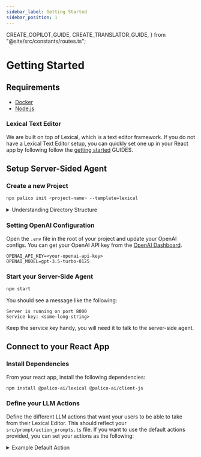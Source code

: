 ```yaml
---
sidebar_label: Getting Started
sidebar_position: 1
---
```


  CREATE_COPILOT_GUIDE,
  CREATE_TRANSLATOR_GUIDE,
} from "@site/src/constants/routes.ts";

# Getting Started

## Requirements
- [Docker](https://www.docker.com/products/docker-desktop)
- [Node.js](https://nodejs.org/en/download/)
### Lexical Text Editor
We are built on top of Lexical, which is a text editor framework. If you do not have a Lexical Text Editor setup, you can quickly set one up in your React app by following follow the [getting started](https://lexical.dev/docs/getting-started/react) GUIDES.

## Setup Server-Sided Agent

### Create a new Project
```bash
npx palico init <project-name> --template=lexical
```

<details>
<summary>Understanding Directory Structure</summary>

This will create a new directory with the name `<project-name>` and initialize a new Palico project for your.
The project will have a similar directory structure

```
<project-name>
├── src
|   ├── prompt
│   │   ├── action_prompts.ts
│   │   ├── editor_nodes.ts
│   │   ├── index.ts
│   │   ├── rules.ts
│   │   ├── types.ts
│   │   ├── utils.ts
│   ├── index.ts
├── .gitignore
├── .env
├── Dockerfile
├── docker-compose.yml
├── package.json
├── palico.json
|── tsconfig.json
└── README.md
```

- `src/index.ts` - This is the entry point for your server-side agent. You can define the various components of your agent here, 
such as your model config, how to generate prompts, what are the actions your agent can perform, etc.
- `src/prompt` - This directory has various components that are used to build the prompt for your module
- `src/prompt/index.ts` - The main file where you define the prompt for your Agent. This makes use of other components like `action_prompts.ts`, `editor_nodes.ts`, `rules.ts`, etc.
- `src/prompt/action_prompts.ts` - This file contains how to build the user prompt for a given action from your lexical editor. For example, if you have an action for "Summarize", you would define how to build the prompt for that action here.
- `src/prompt/editor_nodes.ts` - This file contains the various Lexical nodes you want your LLM Agent to be able to generate. For example, header, paragraph, bullet points, etc.
- `src/prompt/rules.ts` - This file contains strict rules you want your LLM Agent to follow. This is injected into the system prompt
- `src/prompt/types.ts` - Contains shared types
- `src/prompt/utils.ts` - Contains utility functions
- `palico.json` - This is a configuration file on how to build and run your server-side agent. This is used by palico cli tools to build, run, and deploy your server-side agent.

</details>

### Setting OpenAI Configuration

Open the `.env` file in the root of your project and update your OpenAI configs.
You can get your OpenAI API key from the [OpenAI Dashboard](https://platform.openai.com/api-keys).

```
OPENAI_API_KEY=<your-openai-api-key>
OPENAI_MODEL=gpt-3.5-turbo-0125
```

### Start your Server-Side Agent

```bash
npm start
```

You should see a message like the following:

```
Server is running on port 8000
Service key: <some-long-string>
```

Keep the service key handy, you will need it to talk to the server-side agent.

## Connect to your React App
### Install Dependencies
From your react app, install the following dependencies:
```bash
npm install @palico-ai/lexical @palico-ai/client-js
```

### Define your LLM Actions
Define the different LLM actions that want your users to be able to take from their Lexical Editor. This should reflect your `src/prompt/action_prompts.ts` file. If you want to use the default actions provided, you can set your actions as the following:
<details>
<summary>Example Default Action</summary>
```
import { AIAction } from '@palico-ai/lexical';

export const aiActions: AIAction[] = [
  {
    name: 'create_blog_post',
    label: 'Create a blog post',
    promptForFreeText: true,
  },
  {
    name: 'ask_ai_to_write',
    label: 'Ask AI to write',
    promptForFreeText: true,
  },
  {
    name: 'fix_grammar_and_spelling',
    label: 'Fix Grammar and Spelling',
    requiresRangeSelection: true,
  },
  {
    name: 'generate_summary',
    label: 'Generate Summary',
    requiresRangeSelection: true,
  },
  {
    name: 'translate_section',
    label: 'Translate Section',
    requiresRangeSelection: true,
    options: [
      {
        label: 'Spanish',
        value: 'spanish',
      },
      {
        label: 'French',
        value: 'french',
      },
      {
        label: 'German',
        value: 'german',
      },
      {
        label: 'Chinese',
        value: 'chinese',
      },
      {
        label: 'Japanese',
        value: 'japanese',
      },
    ],
  },
];
```
</details>

### Initialize the Client
In your React app, initialize the client with the service key you got from the server-side agent.

```javascript title="src/components/editor.tsx"
import { createRequestHandler } from '@palico-ai/client-js';

// highlight-start
const agentRequestHandler = useMemo(() => {
  return createRequestHandler("http://localhost:8000", "<service-key>");
}, []);
// highlight-end

const Editor: React.FC = () => {
  // Your Lexical Editor Component
}
```

### Add Lexical AI Plugin to your Editor
Add the LexicalAI Plugin inside your `LexicalComposer Component`.

```javascript title="src/components/editor.tsx"
import { LexicalAIPlugin, ContentNodeParserFN } from '@palico-ai/lexical';

const Editor: React.FC = () => {
  return (
    <LexicalComposer initialConfig={editorConfig}>
      // highlight-start
      <LexicalAIPlugin
        requestHandler={agentRequestHandler}
        actions={aiActions}
        editorTheme={ExampleTheme} // Your lexical editors theme
      />
      // highlight-end
    </LexicalComposer>
  )
}
```

### Add trigger for opening your Lexical AI
You can use the `OPEN_ASK_AI_COMMAND` dispatch command to open the Lexical AI Plugin within the editor. Here's an example of how to do that using a hot key:
```javascript title="src/components/editor.tsx"
import { OPEN_ASK_AI_COMMAND } from '@palico-ai/lexical';
import { useHotkeys } from 'react-hotkeys-hook';

// highlight-start
const HotKeyPlugin: React.FC = () => {
  useHotkeys(
    'ctrl+i',
    () => {
      editor.dispatchCommand(OPEN_ASK_AI_COMMAND, {});
    },
    [editor],
    { enableOnContentEditable: true }
  );

  return null;
}
// highlight-end

const Editor: React.FC = () => {
  return (
    <LexicalComposer initialConfig={editorConfig}>
      <LexicalAIPlugin
        requestHandler={agentRequestHandler}
        actions={aiActions}
        editorTheme={ExampleTheme} // Your lexical editors theme
      />
      // highlight-next-line
      <HotKeyPlugin />
    </LexicalComposer>
  )
}

```

## Wrap up
In this guide, we went over how to setup a basic Lexical AI plugin. You can customize your AI plugin further by following more advanced guides in the next steps section.

For a reference to the full working example with code for this guide, you can check out this [github repo](https://github.com/palico-ai/lexical-code-reference)

## Next Steps

That's all you need to setup your server-side agent. Next, checkout the following guides to 
create use-case specific agents for your frontend.

<NextStepsCTA
  steps={[
    {
      title: "Adding custom actions",
      description: "Learn to add custom action, like change tone, fix grammar, etc.",
      link: CREATE_COPILOT_GUIDE,
    },
    {
      title: "Adding custom nodes",
      description: "Learn to add custom nodes, like checkboxes, images, etc.",
      link: CREATE_TRANSLATOR_GUIDE,
    },
    {
      title: "Authorization",
      description: "Learn to secure your Palico Agent behind a server-side API.",
      link: CREATE_COPILOT_GUIDE,
    }
  ]}
/>
